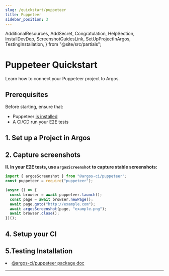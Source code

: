 ```yaml
---
slug: /quickstart/puppeteer
title: Puppeteer
sidebar_position: 3
---
```


  AdditionalResources,
  AddSecret,
  Congratulation,
  HelpSection,
  InstallDevDep,
  ScreenshotGuidesLink,
  SetUpProjectInArgos,
  TestingInstallation,
} from "@site/src/partials";

# Puppeteer Quickstart

Learn how to connect your Puppeteer project to Argos.

## Prerequisites

Before starting, ensure that:

- Puppeteer [is installed](https://pptr.dev/#getting-started)
- A CI/CD run your E2E tests

## 1. Set up a Project in Argos

<SetUpProjectInArgos />

## 2. Capture screenshots

<InstallDevDep dependency="@argos-ci/cli @argos-ci/puppeteer" />

**II. In your E2E tests, use `argosScreenshot` to capture stable screenshots:**

```js
import { argosScreenshot } from "@argos-ci/puppeteer";
const puppeteer = require("puppeteer");

(async () => {
  const browser = await puppeteer.launch();
  const page = await browser.newPage();
  await page.goto("http://example.com");
  await argosScreenshot(page, "example.png");
  await browser.close();
})();
```

<ScreenshotGuidesLink />

## 4. Setup your CI

<AddSecret />

## 5.Testing Installation

<TestingInstallation />

<Congratulation />

<AdditionalResources>
  <li>
    <a href="/puppeteer">@argos-ci/puppeteer package doc</a>
  </li>
</AdditionalResources>

---

<HelpSection />
